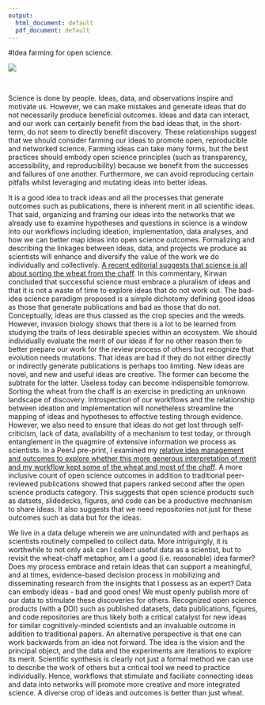 ```yaml
---
output:
  html_document: default
  pdf_document: default
---
```


#Idea farming for open science.

![](./gothic.jpg)  

<br>  


Science is done by people. Ideas, data, and observations inspire and motivate us. However, we can make mistakes and generate ideas that do not necessarily produce beneficial outcomes. Ideas and data can interact, and our work can certainly benefit from the bad ideas that, in the short-term, do not seem to directly benefit discovery. These relationships suggest that we should consider farming our ideas to promote open, reproducible and networked science. Farming ideas can take many forms, but the best practices should embody open science principles (such as transparency, accessibility, and reproducibility) because we benefit from the successes and failures of one another. Furthermore, we can avoid reproducing certain pitfalls whilst leveraging and mutating ideas into better ideas. 

It is a good idea to track ideas and all the processes that generate outcomes such as publications, there is inherent merit in all scientific ideas. That said, organizing and framing our ideas into the networks that we already use to examine hypotheses and questions in science is a window into our workflows including ideation, implementation, data analyses, and how we can better map ideas into open science outcomes. Formalizing and describing the linkages between ideas, data, and projects we produce as scientists will enhance and diversify the value of the work we do individually and collectively. [A recent editorial suggests that science is all about sorting the wheat from the chaff](http://www.nature.com/nature/journal/v548/n7668/full/nj7668-491a.html). In this commentary, Kirwan concluded that successful science must embrace a pluralism of ideas and that it is not a waste of time to explore ideas that do not work out. The bad-idea science paradigm proposed is a simple dichotomy defining good ideas as those that generate publications and bad as those that do not. Conceptually, ideas are thus classed as the crop species and the weeds. However, invasion biology shows that there is a lot to be learned from studying the traits of less desirable species within an ecosystem. We should individually evaluate the merit of our ideas if for no other reason then to better prepare our work for the review process of others but recognize that evolution needs mutations. That ideas are bad if they do not either directly or indirectly generate publications is perhaps too limiting. New ideas are novel, and new and useful ideas are creative. The former can become the subtrate for the latter. Useless today can become indispensible tomorrow. Sorting the wheat from the chaff is an exercise in predicting an unknown landscape of discovery. Introspection of our workflows and the relationship between ideation and implementation will nonetheless streamline the mapping of ideas and hypotheses to effective testing through evidence. However, we also need to ensure that ideas do not get lost through self-criticism, lack of data, availability of a mechanism to test today, or through entanglement in the quagmire of extensive information we process as scientists. In a PeerJ pre-print, I examined my [relative idea management and outcomes to explore whether this more generous interpretation of merit and my workflow kept some of the wheat and most of the chaff](https://peerj.com/manuscripts/20783/). A more inclusive count of open science outcomes in addition to traditional peer-reviewed publications showed that papers ranked second after the open science products category. This suggests that open science products such as datsets, slidedecks, figures, and code can be a productive mechnanism to share ideas. It also suggests that we need repositories not just for these outcomes such as data but for the ideas.
 
We live in a data deluge wherein we are uninundated with and perhaps as scientists routinely compelled to collect data. More intriguingly, it is worthwhile to not only ask can I collect useful data as a scientist, but to revisit the wheat-chaff metaphor, am I a good (i.e. reasonable) idea farmer? Does my process embrace and retain ideas that can support a meaningful, and at times, evidence-based decision process in mobilizing and disseminating research from the insights that I possess as an expert? Data can embody ideas - bad and good ones! We must openly publish more of our data to stimulate these discoveries for others. Recognized open science products (with a DOI) such as published datasets, data publications, figures, and code repositories are thus likely both a critical catalyst for new ideas for similar cognitively-minded scientists and an invaluable outcome in addition to traditional papers. An alternative perspective is that one can work backwards from an idea not forward. The idea is the vision and the principal object, and the data and the experiments are iterations to explore its merit. Scientific synthesis is clearly not just a formal method we can use to describe the work of others but a critical tool we need to practice individually. Hence, workflows that stimulate and faciliate connecting ideas and data into networks will promote more creative and more integrated science. A diverse crop of ideas and outcomes is better than just wheat.


